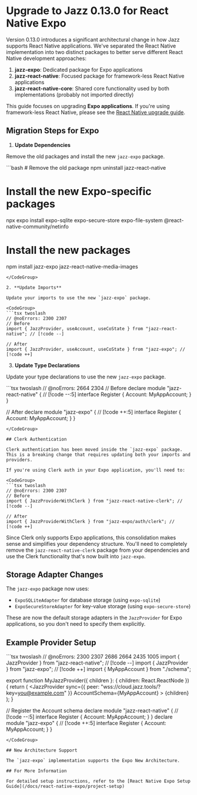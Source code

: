 
# Upgrade to Jazz 0.13.0 for React Native Expo

Version 0.13.0 introduces a significant architectural change in how Jazz supports React Native applications. We've separated the React Native implementation into two distinct packages to better serve different React Native development approaches:

1. **jazz-expo**: Dedicated package for Expo applications
2. **jazz-react-native**: Focused package for framework-less React Native applications
3. **jazz-react-native-core**: Shared core functionality used by both implementations (probably not imported directly)

This guide focuses on upgrading **Expo applications**. If you're using framework-less React Native, please see the [React Native upgrade guide](/docs/react-native/upgrade/0-13-0).

## Migration Steps for Expo

1. **Update Dependencies**

Remove the old packages and install the new `jazz-expo` package.

<CodeGroup>
```bash
# Remove the old package
npm uninstall jazz-react-native

# Install the new Expo-specific packages
npx expo install expo-sqlite expo-secure-store expo-file-system @react-native-community/netinfo

# Install the new packages
npm install jazz-expo jazz-react-native-media-images
```
</CodeGroup>

2. **Update Imports**

Update your imports to use the new `jazz-expo` package.

<CodeGroup>
```tsx twoslash
// @noErrors: 2300 2307
// Before
import { JazzProvider, useAccount, useCoState } from "jazz-react-native"; // [!code --]

// After
import { JazzProvider, useAccount, useCoState } from "jazz-expo"; // [!code ++]
```
</CodeGroup>

3. **Update Type Declarations**

Update your type declarations to use the new `jazz-expo` package.

<CodeGroup>
```tsx twoslash
// @noErrors: 2664 2304
// Before
declare module "jazz-react-native" { // [!code --:5]
  interface Register {
    Account: MyAppAccount;
  }
}

// After
declare module "jazz-expo" { // [!code ++:5]
  interface Register {
    Account: MyAppAccount;
  }
}
```
</CodeGroup>

## Clerk Authentication

Clerk authentication has been moved inside the `jazz-expo` package. This is a breaking change that requires updating both your imports and providers.

If you're using Clerk auth in your Expo application, you'll need to:

<CodeGroup>
```tsx twoslash
// @noErrors: 2300 2307
// Before
import { JazzProviderWithClerk } from "jazz-react-native-clerk"; // [!code --]

// After
import { JazzProviderWithClerk } from "jazz-expo/auth/clerk"; // [!code ++]
```
</CodeGroup>

Since Clerk only supports Expo applications, this consolidation makes sense and simplifies your dependency structure. You'll need to completely remove the `jazz-react-native-clerk` package from your dependencies and use the Clerk functionality that's now built into `jazz-expo`.

## Storage Adapter Changes

The `jazz-expo` package now uses:
- `ExpoSQLiteAdapter` for database storage (using `expo-sqlite`)
- `ExpoSecureStoreAdapter` for key-value storage (using `expo-secure-store`)

These are now the default storage adapters in the `JazzProvider` for Expo applications, so you don't need to specify them explicitly.

## Example Provider Setup

<CodeGroup>
```tsx twoslash
// @noErrors: 2300 2307 2686 2664 2435 1005
import { JazzProvider } from "jazz-react-native"; // [!code --]
import { JazzProvider } from "jazz-expo"; // [!code ++]
import { MyAppAccount } from "./schema";

export function MyJazzProvider({ children }: { children: React.ReactNode }) {
  return (
    <JazzProvider
      sync={{ peer: "wss://cloud.jazz.tools/?key=you@example.com" }}
      AccountSchema={MyAppAccount}
    >
      {children}
    </JazzProvider>
  );
}

// Register the Account schema
declare module "jazz-react-native" { // [!code --:5]
  interface Register {
    Account: MyAppAccount;
  }
}
declare module "jazz-expo" { // [!code ++:5]
  interface Register {
    Account: MyAppAccount;
  }
}
```
</CodeGroup>

## New Architecture Support

The `jazz-expo` implementation supports the Expo New Architecture.

## For More Information

For detailed setup instructions, refer to the [React Native Expo Setup Guide](/docs/react-native-expo/project-setup)
